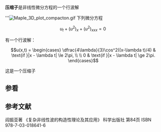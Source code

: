 {{expand|time=2013-11-26T03:22:55+00:00}}
{{expert|time=2013-11-26T03:22:55+00:00}}
'''压缩子'''是非线性微分方程的一个行波解

'''[[File:Maple_3D_plot_compacton.gif|thumb]]
下列微分方程

:<math> u_t+(u^2)_x+(u^2)_{xxx}=0 \, </math>

有一个行波解：

:<math> u(x,t) = \begin{cases}
\dfrac{4\lambda}{3}\cos^2((x-\lambda t)/4) & \text{if }|x - \lambda t| \le 2\pi, \\  \\
0 & \text{if }|x - \lambda t| \ge 2\pi.
\end{cases}
</math>

这是一个压缩子
==参看==
{{Wikibooks|Maple/混沌#压缩子|压缩子}}
==参考文献==
阎振亚著 《复杂非线性波的构造性理论及其应用》 科学出版社 第84页  ISBN 978-7-03-018641-6